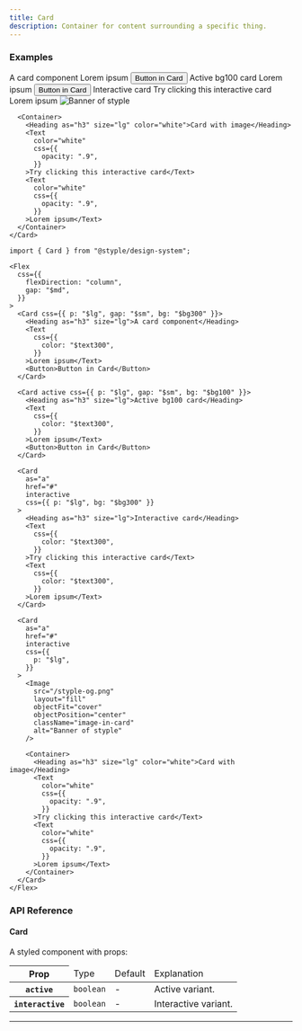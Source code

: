 ```yaml
---
title: Card
description: Container for content surrounding a specific thing.
---
```


### Examples

<Preview>
  <Flex
    css={{
      flexDirection: "column",
      gap: "$md",
    }}
  >
    <Card css={{ p: "$lg", gap: "$sm", bg: "$bg300" }}>
      <Heading as="h3" size="lg">A card component</Heading>
      <Text
        css={{
          color: "$text300",
        }}
      >Lorem ipsum</Text>
      <Button>Button in Card</Button>
    </Card>
    <Card active css={{ p: "$lg", gap: "$sm", bg: "$bg100" }}>
      <Heading as="h3" size="lg">Active bg100 card</Heading>
      <Text
        css={{
          color: "$text300",
        }}
      >Lorem ipsum</Text>
      <Button>Button in Card</Button>
    </Card>
    <Card
      as="a"
      href="#"
      interactive
      css={{ p: "$lg", bg: "$bg300" }}
    >
      <Heading as="h3" size="lg">Interactive card</Heading>
      <Text
        css={{
          color: "$text300",
        }}
      >Try clicking this interactive card</Text>
      <Text
        css={{
          color: "$text300",
        }}
      >Lorem ipsum</Text>
    </Card>
    <Card
      as="a"
      href="#"
      interactive
      css={{
        p: "$lg",
      }}
    >
      <Image
        src="/styple-og.png"
        layout="fill"
        objectFit="cover"
        objectPosition="center"
        className="image-in-card"
        alt="Banner of styple"
      />

      <Container>
        <Heading as="h3" size="lg" color="white">Card with image</Heading>
        <Text
          color="white"
          css={{
            opacity: ".9",
          }}
        >Try clicking this interactive card</Text>
        <Text
          color="white"
          css={{
            opacity: ".9",
          }}
        >Lorem ipsum</Text>
      </Container>
    </Card>
  </Flex>
</Preview>

```tsx outline=true
import { Card } from "@styple/design-system";

<Flex
  css={{
    flexDirection: "column",
    gap: "$md",
  }}
>
  <Card css={{ p: "$lg", gap: "$sm", bg: "$bg300" }}>
    <Heading as="h3" size="lg">A card component</Heading>
    <Text
      css={{
        color: "$text300",
      }}
    >Lorem ipsum</Text>
    <Button>Button in Card</Button>
  </Card>

  <Card active css={{ p: "$lg", gap: "$sm", bg: "$bg100" }}>
    <Heading as="h3" size="lg">Active bg100 card</Heading>
    <Text
      css={{
        color: "$text300",
      }}
    >Lorem ipsum</Text>
    <Button>Button in Card</Button>
  </Card>

  <Card
    as="a"
    href="#"
    interactive
    css={{ p: "$lg", bg: "$bg300" }}
  >
    <Heading as="h3" size="lg">Interactive card</Heading>
    <Text
      css={{
        color: "$text300",
      }}
    >Try clicking this interactive card</Text>
    <Text
      css={{
        color: "$text300",
      }}
    >Lorem ipsum</Text>
  </Card>

  <Card
    as="a"
    href="#"
    interactive
    css={{
      p: "$lg",
    }}
  >
    <Image
      src="/styple-og.png"
      layout="fill"
      objectFit="cover"
      objectPosition="center"
      className="image-in-card"
      alt="Banner of styple"
    />

    <Container>
      <Heading as="h3" size="lg" color="white">Card with image</Heading>
      <Text
        color="white"
        css={{
          opacity: ".9",
        }}
      >Try clicking this interactive card</Text>
      <Text
        color="white"
        css={{
          opacity: ".9",
        }}
      >Lorem ipsum</Text>
    </Container>
  </Card>
</Flex>
```

### API Reference

#### Card

A styled component with props:

<Table>
  <Thead>
    <Tr>
      <Th>Prop</Th>
      <Td>Type</Td>
      <Td>Default</Td>
      <Td>Explanation</Td>
    </Tr>
  </Thead>
  <Tbody>
    <Tr>
      <Th>
        <Code>active</Code>
      </Th>
      <Td>
        <Code color="normal">boolean</Code>
      </Td>
      <Td>-</Td>
      <Td><Text>Active variant.</Text></Td>
    </Tr>
    <Tr>
      <Th>
        <Code>interactive</Code>
      </Th>
      <Td>
        <Code color="normal">boolean</Code>
      </Td>
      <Td>-</Td>
      <Td><Text>Interactive variant.</Text></Td>
    </Tr>
  </Tbody>
</Table>

---